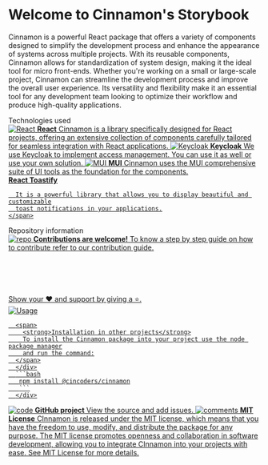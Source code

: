 
<Meta title='About/Cinnamon' />

<style>
  {`
    .subheading {
      --mediumdark: '#999999';
      font-weight: 700;
      font-size: 13px;
      color: #999;
      letter-spacing: 6px;
      line-height: 24px;
      text-transform: uppercase;
      margin-bottom: 12px;
      margin-top: 40px;
    }

    .link-list {
      display: grid;
      grid-template-columns: 1fr;
      grid-template-rows: 1fr 1fr;
      row-gap: 10px;
    }

    @media (min-width: 620px) {
      .link-list {
        row-gap: 20px;
        column-gap: 20px;
        grid-template-columns: 1fr 1fr;
      }
    }

    @media all and (-ms-high-contrast:none) {
    .link-list {
        display: -ms-grid;
        -ms-grid-columns: 1fr 1fr;
        -ms-grid-rows: 1fr 1fr;
      }
    }

    .link-item {
      display: block;
      padding: 20px;
      border: 1px solid #00000010;
      border-radius: 5px;
      transition: background 150ms ease-out, border 150ms ease-out, transform 150ms ease-out;
      color: #333333;
      display: flex;
      align-items: flex-start;
    }

    .link-item:hover {
      border-color: #1EA7FD50;
      transform: translate3d(0, -3px, 0);
      box-shadow: rgba(0, 0, 0, 0.08) 0 3px 10px 0;
    }

    .link-item:active {
      border-color: #1EA7FD;
      transform: translate3d(0, 0, 0);
    }

    .link-item strong {
      font-weight: 700;
      display: block;
      margin-bottom: 2px;
    }

    .link-item img {
      height: 40px;
      width: 40px;
      margin-right: 15px;
      flex: none;
    }

    .link-item div {
      height: 40px;
      width: 40px;
      margin-right: 15px;
      flex: none;
    }

    .link-item span,
    .link-item p {
      margin: 0;
      font-size: 14px;
      line-height: 20px;
    }

  `}
</style>

# Welcome to Cinnamon's Storybook

Cinnamon is a powerful React package that offers a variety of components designed to simplify the development process and enhance the appearance of systems across multiple projects.
With its reusable components, Cinnamon allows for standardization of system design, making it the ideal tool for micro front-ends.
Whether you're working on a small or large-scale project, Cinnamon can streamline the development process and improve the overall user experience.
Its versatility and flexibility make it an essential tool for any development team looking to optimize their workflow and produce high-quality applications.

<div className='subheading'>Technologies used</div>

<div className='link-list'>
  <a className='link-item' href='https://react.dev/' target='_blank'>
    <img src={ReactImg} alt='React' />
    <span>
      <strong>React</strong>
      Cinnamon is a library specifically designed for React projects, offering an extensive collection of components carefully tailored for seamless integration with React applications.
    </span>
  </a>
  <a className='link-item' href='https://www.keycloak.org/' target='_blank'>
    <img src={KeycloakImg} alt='Keycloak' />
    <span>
      <strong>Keycloak</strong>
      We use Keycloak to implement access management. You can use it as well or use
      your own solution.
    </span>
  </a>
  <a
    className='link-item'
    href='https://mui.com/'
    target='_blank'
  >
    <img src={MUIimg} alt='MUI' />
    <span>
      <strong>MUI</strong>
     Cinnamon uses the MUI comprehensive suite of UI tools as the foundation for the components.
    </span>
  </a>
  <a className='link-item' href='https://fkhadra.github.io/react-toastify/introduction' target='_blank'>
    <div></div>
    <span>
      <strong>React Toastify</strong>

      It is a powerful library that allows you to display beautiful and customizable
      toast notifications in your applications.
    </span>

  </a>
</div>

<div className='subheading'>Repository information</div>

<div className='link-list' >
  <a className='link-item' href='https://github.com/CinCoders/cinnamon/blob/main/docs/CONTRIBUTING.md' target='_blank'>
    <img src={Comments} alt='repo' />
    <span>
      <strong>Contributions are welcome!</strong>
      To know a step by step guide on how to contribute
      refer to our contribution guide. <br></br><br></br><br></br>
      Show your ❤️ and support by giving a ⭐.
    </span>
  </a>
  <a className='link-item' style={{height: '140px'}} href='https://www.npmjs.com/package/@cincoders/cinnamon' target='_blank'>
     <div>
     <div style={{display:'flex'}}>
     <img src={InstallIcon} alt='Usage' />

      <span>
        <strong>Installation in other projects</strong>
        To install the Cinnamon package into your project use the node package manager
        and run the command:
      </span>
      </div>
      ```bash
       npm install @cincoders/cinnamon
       ```
      </div>

  </a>
  <a
    className='link-item'
    href='https://github.com/CinCoders'
    target='_blank'
  >
    <img src={GitImg} alt='code' />
    <span>
      <strong>GitHub project</strong>
      View the source and add issues.
    </span>
  </a>
  <a
    className='link-item'
    href='https://github.com/CinCoders/cinnamon/blob/main/LICENSE'
    target='_blank'
  >
    <img src={LicenseImg} alt='comments' />
    <span>
      <strong>MIT License</strong>
      CInnamon is released under the MIT license, which means that you have the freedom to use, modify, and distribute the package for any purpose.
      The MIT license promotes openness and collaboration in software development, allowing you to integrate CInnamon into your projects with ease.
      See MIT License for more details.
    </span>
  </a>
</div>
